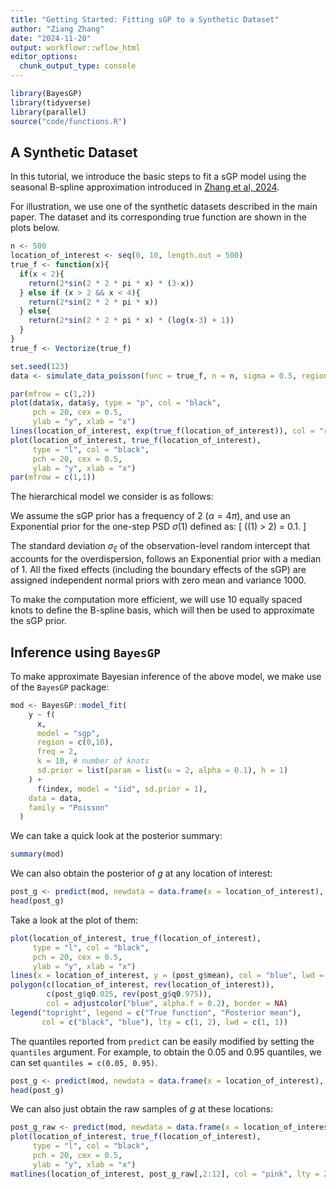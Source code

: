 ```yaml
---
title: "Getting Started: Fitting sGP to a Synthetic Dataset"
author: "Ziang Zhang"
date: "2024-11-20"
output: workflowr::wflow_html
editor_options:
  chunk_output_type: console
---
```


```r
library(BayesGP)
library(tidyverse)
library(parallel)
source("code/functions.R")
```


## A Synthetic Dataset

In this tutorial, we introduce the basic steps to fit a sGP model using the seasonal B-spline approximation introduced in [Zhang et al, 2024](https://arxiv.org/abs/2305.09914).

For illustration, we use one of the synthetic datasets described in the main paper.
The dataset and its corresponding true function are shown in the plots below.

```r
n <- 500
location_of_interest <- seq(0, 10, length.out = 500)
true_f <- function(x){
  if(x < 2){
    return(2*sin(2 * 2 * pi * x) * (3-x))
  } else if (x > 2 && x < 4){
    return(2*sin(2 * 2 * pi * x))
  } else{
    return(2*sin(2 * 2 * pi * x) * (log(x-3) + 1))
  }
}
true_f <- Vectorize(true_f)

set.seed(123)
data <- simulate_data_poisson(func = true_f, n = n, sigma = 0.5, region = c(0,10), offset = 0)

par(mfrow = c(1,2))
plot(data$x, data$y, type = "p", col = "black", 
     pch = 20, cex = 0.5,
     ylab = "y", xlab = "x")
lines(location_of_interest, exp(true_f(location_of_interest)), col = "red", lwd = 2)
plot(location_of_interest, true_f(location_of_interest),
     type = "l", col = "black",
     pch = 20, cex = 0.5,
     ylab = "y", xlab = "x")
par(mfrow = c(1,1))
```


The hierarchical model we consider is as follows:

\begin{equation}
\begin{aligned}
Y_i|x_i,\xi_i &\sim \text{Poisson}(\lambda_i), \\
\text{log}(\lambda_i) &= \beta_0 + g(x_i) + \xi_i, \\
g(x) &\sim \text{sGP}_{\alpha}(\sigma_x), \\
\xi_i &\sim \text{N}(0, \sigma_\xi^2).
\end{aligned}
\end{equation}

We assume the sGP prior has a frequency of $2$ ($\alpha = 4\pi$), and use an Exponential prior for the one-step PSD $\sigma(1)$ defined as:
\[
\text{P}(\sigma(1) > 2) = 0.1.
\]

The standard deviation $\sigma_\xi$ of the observation-level random intercept that accounts for the overdispersion, follows an Exponential prior with a median of $1$.
All the fixed effects (including the boundary effects of the sGP) are assigned independent normal priors with zero mean and variance $1000$.

To make the computation more efficient, we will use $10$ equally spaced knots to define the B-spline basis, which will then be used to approximate the sGP prior.


## Inference using `BayesGP`

To make approximate Bayesian inference of the above model, we make use of the `BayesGP` package:

```r
mod <- BayesGP::model_fit(
    y ~ f(
      x,
      model = "sgp",
      region = c(0,10),
      freq = 2,
      k = 10, # number of knots
      sd.prior = list(param = list(u = 2, alpha = 0.1), h = 1)
    ) +
      f(index, model = "iid", sd.prior = 1),
    data = data,
    family = "Poisson"
  )
```


We can take a quick look at the posterior summary:

```r
summary(mod)
```

We can also obtain the posterior of $g$ at any location of interest:

```r
post_g <- predict(mod, newdata = data.frame(x = location_of_interest), variable = "x", include.intercept = FALSE)
head(post_g)
```


Take a look at the plot of them:

```r
plot(location_of_interest, true_f(location_of_interest),
     type = "l", col = "black",
     pch = 20, cex = 0.5,
     ylab = "y", xlab = "x")
lines(x = location_of_interest, y = (post_g$mean), col = "blue", lwd = 1, lty = 2)
polygon(c(location_of_interest, rev(location_of_interest)),
        c(post_g$q0.025, rev(post_g$q0.975)),
        col = adjustcolor("blue", alpha.f = 0.2), border = NA)
legend("topright", legend = c("True function", "Posterior mean"),
       col = c("black", "blue"), lty = c(1, 2), lwd = c(1, 1))
```



The quantiles reported from `predict` can be easily modified by setting the `quantiles` argument. For example, to obtain the $0.05$ and $0.95$ quantiles, we can set `quantiles = c(0.05, 0.95)`.

```r
post_g <- predict(mod, newdata = data.frame(x = location_of_interest), variable = "x", include.intercept = FALSE, quantiles = c(0.05, 0.95))
head(post_g)
```


We can also just obtain the raw samples of $g$ at these locations:
```r
post_g_raw <- predict(mod, newdata = data.frame(x = location_of_interest), variable = "x", only.samples = TRUE, include.intercept = FALSE)
plot(location_of_interest, true_f(location_of_interest),
     type = "l", col = "black",
     pch = 20, cex = 0.5,
     ylab = "y", xlab = "x")
matlines(location_of_interest, post_g_raw[,2:12], col = "pink", lty = 2, lwd = 0.5)
```













